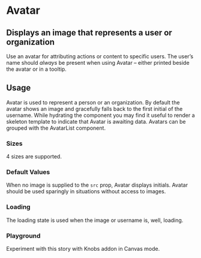 

<Meta title='Design System/Avatar' component={Avatar} />

# Avatar

## Displays an image that represents a user or organization

Use an avatar for attributing actions or content to specific users. The user’s name should _always_ be present when using Avatar – either printed beside the avatar or in a tooltip.

<Preview withToolbar>
  <Story name='standard'>
    <Avatar
      size='large'
      username='Tom Coleman'
      src='https://avatars2.githubusercontent.com/u/132554'
    />
  </Story>
</Preview>

<Props of={Avatar} />

## Usage

Avatar is used to represent a person or an organization. By default the avatar shows an image and gracefully falls back to the first initial of the username. While hydrating the component you may find it useful to render a skeleton template to indicate that Avatar is awaiting data. Avatars can be grouped with the AvatarList component.

### Sizes

4 sizes are supported.

<Story name='sizes'>
  <div>
    <Avatar
      size='large'
      username='Tom Coleman'
      src='https://avatars2.githubusercontent.com/u/132554'
    />
    <Avatar
      size='medium'
      username='Tom Coleman'
      src='https://avatars2.githubusercontent.com/u/132554'
    />
    <Avatar
      size='small'
      username='Tom Coleman'
      src='https://avatars2.githubusercontent.com/u/132554'
    />
    <Avatar
      size='tiny'
      username='Tom Coleman'
      src='https://avatars2.githubusercontent.com/u/132554'
    />
  </div>
</Story>

### Default Values

When no image is supplied to the `src` prop, Avatar displays initials. Avatar should be used sparingly in situations without access to images.

<Story name='initials'>
  <div>
    <Avatar username='Tom Coleman' />
    <Avatar username='Dominic Nguyen' />
    <Avatar username='Kyle Suss' />
    <Avatar username='Michael Shilman' />
  </div>
</Story>

### Loading

The loading state is used when the image or username is, well, loading.

<Story name='loading'>
  <div>
    <Avatar size='large' loading />
    <Avatar size='medium' loading />
    <Avatar size='small' loading />
    <Avatar size='tiny' loading />
  </div>
</Story>

### Playground

Experiment with this story with Knobs addon in Canvas mode.

<Story name='knobs' parameters={{ decorators: [withKnobs] }}>
  <Avatar
    loading={boolean('Loading')}
    size={select('Size', ['tiny', 'small', 'medium', 'large'])}
    username='Dominic Nguyen'
    src='https://avatars2.githubusercontent.com/u/263385'
  />
</Story>
